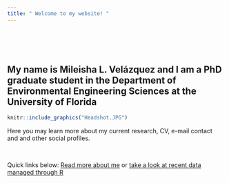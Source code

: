 ```yaml
---
title: " Welcome to my website! "
---
```

<br><br><br>



## My name is Mileisha L. Velázquez and I am a PhD graduate student in the Department of Environmental Engineering Sciences at the University of Florida


```r
knitr::include_graphics("Headshot.JPG")
```

Here you may learn more about my current research, CV, e-mail contact and and other social profiles.

<br>

Quick links below:
[Read more about me](about.html) or [take a look at recent data managed through R](Data.html)

